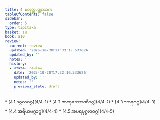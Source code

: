 ```yaml
---
title: 4 စတုတ္ထပဏ္ဏာသက
tableOfContents: false
sidebar:
  order: 5
type: tipitaka
basket: su
book: a10
review:
  current: review
  updated: '2025-10-20T17:32:16.533626'
  updated_by: ''
  notes: ''
  history:
  - state: review
    date: '2025-10-20T17:32:16.533626'
    updated_by: ''
    notes: ''
    previous_state: draft
---
```



<DynamicBreadcrumb />


<ReviewStatus review={frontmatter.review} showDetails={true} />

<HypothesisAnnotation frontmatter={frontmatter} />



<TableOfContents book="a10" section="4">
* [4.1 ပုဂ္ဂလဝဂ္ဂ](4/4-1)
* [4.2 ဇာဏုဿောဏိဝဂ္ဂ](4/4-2)
* [4.3 သာဓုဝဂ္ဂ](4/4-3)
* [4.4 အရိယမဂ္ဂဝဂ္ဂ](4/4-4)
* [4.5 အပရပုဂ္ဂလဝဂ္ဂ](4/4-5)
</TableOfContents>